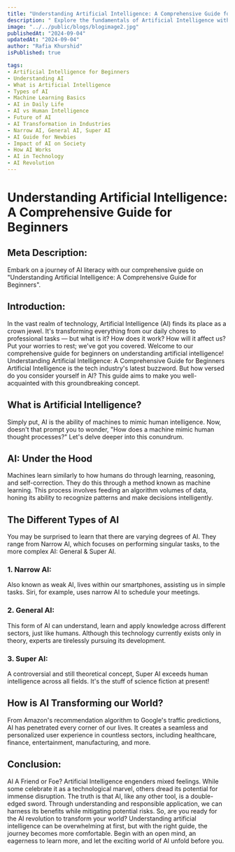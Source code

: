 ```yaml
---
title: "Understanding Artificial Intelligence: A Comprehensive Guide for Beginners"
description: " Explore the fundamentals of Artificial Intelligence with our beginner-friendly guide, covering key concepts, types of AI, and its transformative impact on various industries. Whether you're curious or cautious about AI, this guide will equip you with essential knowledge to navigate the AI-driven future."
image: "../../public/blogs/blogimage2.jpg"
publishedAt: "2024-09-04"
updatedAt: "2024-09-04"
author: "Rafia Khurshid"
isPublished: true

tags: 
- Artificial Intelligence for Beginners
- Understanding AI
- What is Artificial Intelligence
- Types of AI
- Machine Learning Basics
- AI in Daily Life
- AI vs Human Intelligence
- Future of AI
- AI Transformation in Industries
- Narrow AI, General AI, Super AI
- AI Guide for Newbies
- Impact of AI on Society
- How AI Works
- AI in Technology
- AI Revolution
---
```

# Understanding Artificial Intelligence: A Comprehensive Guide for Beginners
## Meta Description:
Embark on a journey of AI literacy with our comprehensive guide on "Understanding Artificial Intelligence: A Comprehensive Guide for Beginners".
## Introduction:
In the vast realm of technology, Artificial Intelligence (AI) finds its place as a crown jewel. It's transforming everything from our daily chores to professional tasks — but what is it? How does it work? How will it affect us? Put your worries to rest; we've got you covered. Welcome to our comprehensive guide for beginners on understanding artificial intelligence!
Understanding Artificial Intelligence: A Comprehensive Guide for Beginners
Artificial Intelligence is the tech industry's latest buzzword. But how versed do you consider yourself in AI? This guide aims to make you well-acquainted with this groundbreaking concept.
## What is Artificial Intelligence?
Simply put, AI is the ability of machines to mimic human intelligence. Now, doesn't that prompt you to wonder, "How does a machine mimic human thought processes?" Let's delve deeper into this conundrum.
## AI: Under the Hood
Machines learn similarly to how humans do through learning, reasoning, and self-correction. They do this through a method known as machine learning. This process involves feeding an algorithm volumes of data, honing its ability to recognize patterns and make decisions intelligently.
## The Different Types of AI
You may be surprised to learn that there are varying degrees of AI. They range from Narrow AI, which focuses on performing singular tasks, to the more complex AI: General & Super AI.
### 1.	Narrow AI:
 Also known as weak AI, lives within our smartphones, assisting us in simple tasks. Siri, for example, uses narrow AI to schedule your meetings.
### 2.	General AI: 
This form of AI can understand, learn and apply knowledge across different sectors, just like humans. Although this technology currently exists only in theory, experts are tirelessly pursuing its development.
### 3.	Super AI: 
A controversial and still theoretical concept, Super AI exceeds human intelligence across all fields. It's the stuff of science fiction at present!
## How is AI Transforming our World?
From Amazon's recommendation algorithm to Google's traffic predictions, AI has penetrated every corner of our lives. It creates a seamless and personalized user experience in countless sectors, including healthcare, finance, entertainment, manufacturing, and more.
## Conclusion: 
AI  A Friend or Foe?
Artificial Intelligence engenders mixed feelings. While some celebrate it as a technological marvel, others dread its potential for immense disruption. The truth is that AI, like any other tool, is a double-edged sword. Through understanding and responsible application, we can harness its benefits while mitigating potential risks.
So, are you ready for the AI revolution to transform your world? Understanding artificial intelligence can be overwhelming at first, but with the right guide, the journey becomes more comfortable. Begin with an open mind, an eagerness to learn more, and let the exciting world of AI unfold before you.

